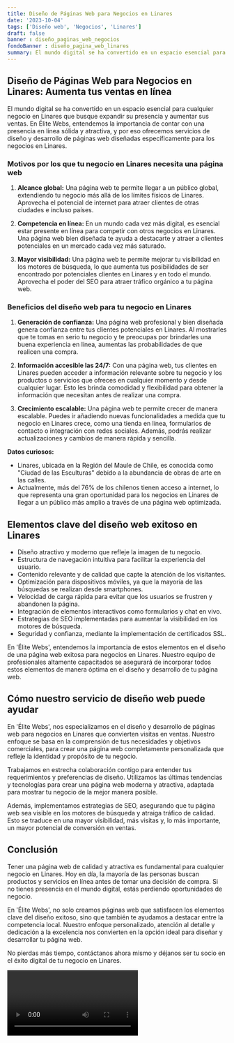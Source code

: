 ```yaml
---
title: Diseño de Páginas Web para Negocios en Linares
date: '2023-10-04'
tags: ['Diseño web', 'Negocios', 'Linares']
draft: false
banner : diseño_paginas_web_negocios
fondoBanner : diseño_pagina_web_linares
summary: El mundo digital se ha convertido en un espacio esencial para cualquier negocio en Linares que busque expandir su presencia y aumentar sus ventas. En Élite Webs, entendemos la importancia de contar con una presencia en línea sólida y atractiva, y por eso ofrecemos servicios de diseño y desarrollo de páginas web diseñadas específicamente para los negocios en Linares.
---
```


## Diseño de Páginas Web para Negocios en Linares: Aumenta tus ventas en línea

El mundo digital se ha convertido en un espacio esencial para cualquier negocio en Linares que busque expandir su presencia y aumentar sus ventas. En Élite Webs, entendemos la importancia de contar con una presencia en línea sólida y atractiva, y por eso ofrecemos servicios de diseño y desarrollo de páginas web diseñadas específicamente para los negocios en Linares.

### Motivos por los que tu negocio en Linares necesita una página web

1. **Alcance global:** Una página web te permite llegar a un público global, extendiendo tu negocio más allá de los límites físicos de Linares. Aprovecha el potencial de internet para atraer clientes de otras ciudades e incluso países.

2. **Competencia en línea:** En un mundo cada vez más digital, es esencial estar presente en línea para competir con otros negocios en Linares. Una página web bien diseñada te ayuda a destacarte y atraer a clientes potenciales en un mercado cada vez más saturado.

3. **Mayor visibilidad:** Una página web te permite mejorar tu visibilidad en los motores de búsqueda, lo que aumenta tus posibilidades de ser encontrado por potenciales clientes en Linares y en todo el mundo. Aprovecha el poder del SEO para atraer tráfico orgánico a tu página web.

### Beneficios del diseño web para tu negocio en Linares

1. **Generación de confianza:** Una página web profesional y bien diseñada genera confianza entre tus clientes potenciales en Linares. Al mostrarles que te tomas en serio tu negocio y te preocupas por brindarles una buena experiencia en línea, aumentas las probabilidades de que realicen una compra.

2. **Información accesible las 24/7:** Con una página web, tus clientes en Linares pueden acceder a información relevante sobre tu negocio y los productos o servicios que ofreces en cualquier momento y desde cualquier lugar. Esto les brinda comodidad y flexibilidad para obtener la información que necesitan antes de realizar una compra.

3. **Crecimiento escalable:** Una página web te permite crecer de manera escalable. Puedes ir añadiendo nuevas funcionalidades a medida que tu negocio en Linares crece, como una tienda en línea, formularios de contacto o integración con redes sociales. Además, podrás realizar actualizaciones y cambios de manera rápida y sencilla.

**Datos curiosos:**

- Linares, ubicada en la Región del Maule de Chile, es conocida como "Ciudad de las Esculturas" debido a la abundancia de obras de arte en las calles.
- Actualmente, más del 76% de los chilenos tienen acceso a internet, lo que representa una gran oportunidad para los negocios en Linares de llegar a un público más amplio a través de una página web optimizada.

<GifSeo />

<Cta />

## Elementos clave del diseño web exitoso en Linares

- Diseño atractivo y moderno que refleje la imagen de tu negocio.
- Estructura de navegación intuitiva para facilitar la experiencia del usuario.
- Contenido relevante y de calidad que capte la atención de los visitantes.
- Optimización para dispositivos móviles, ya que la mayoría de las búsquedas se realizan desde smartphones.
- Velocidad de carga rápida para evitar que los usuarios se frustren y abandonen la página.
- Integración de elementos interactivos como formularios y chat en vivo.
- Estrategias de SEO implementadas para aumentar la visibilidad en los motores de búsqueda.
- Seguridad y confianza, mediante la implementación de certificados SSL.

En 'Élite Webs', entendemos la importancia de estos elementos en el diseño de una página web exitosa para negocios en Linares. Nuestro equipo de profesionales altamente capacitados se asegurará de incorporar todos estos elementos de manera óptima en el diseño y desarrollo de tu página web.

## Cómo nuestro servicio de diseño web puede ayudar

En 'Élite Webs', nos especializamos en el diseño y desarrollo de páginas web para negocios en Linares que convierten visitas en ventas. Nuestro enfoque se basa en la comprensión de tus necesidades y objetivos comerciales, para crear una página web completamente personalizada que refleje la identidad y propósito de tu negocio.

Trabajamos en estrecha colaboración contigo para entender tus requerimientos y preferencias de diseño. Utilizamos las últimas tendencias y tecnologías para crear una página web moderna y atractiva, adaptada para mostrar tu negocio de la mejor manera posible.

Además, implementamos estrategias de SEO, asegurando que tu página web sea visible en los motores de búsqueda y atraiga tráfico de calidad. Esto se traduce en una mayor visibilidad, más visitas y, lo más importante, un mayor potencial de conversión en ventas.

## Conclusión

Tener una página web de calidad y atractiva es fundamental para cualquier negocio en Linares. Hoy en día, la mayoría de las personas buscan productos y servicios en línea antes de tomar una decisión de compra. Si no tienes presencia en el mundo digital, estás perdiendo oportunidades de negocio.

En 'Élite Webs', no solo creamos páginas web que satisfacen los elementos clave del diseño exitoso, sino que también te ayudamos a destacar entre la competencia local. Nuestro enfoque personalizado, atención al detalle y dedicación a la excelencia nos convierten en la opción ideal para diseñar y desarrollar tu página web.

No pierdas más tiempo, contáctanos ahora mismo y déjanos ser tu socio en el éxito digital de tu negocio en Linares.

<Video />

<CtaBot job='Negocios' city='Linares'/>

<Gmaps query='Linares+españa+maps' />